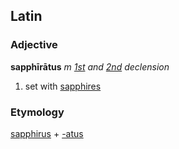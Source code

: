 ==Latin==
===Adjective===
'''sapphīrātus''' ''m'' ''[[Wiktionary Appendix:Latin first declension|1st]] and [[Wiktionary Appendix:Latin second declension|2nd]] declension''

#set with [[sapphire]]s
===Etymology===
[[sapphirus]] + [[-atus]]
